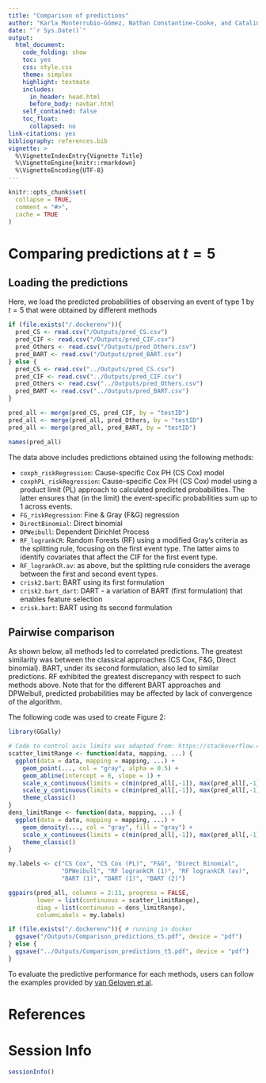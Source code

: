 ```yaml
---
title: "Comparison of predictions"
author: "Karla Monterrubio-Gómez, Nathan Constantine-Cooke, and Catalina Vallejos"
date: "`r Sys.Date()`"
output:
  html_document:
    code_folding: show
    toc: yes
    css: style.css
    theme: simplex
    highlight: textmate
    includes:
      in_header: head.html
      before_body: navbar.html
    self_contained: false
    toc_float:
      collapsed: no
link-citations: yes
bibliography: references.bib
vignette: >
  %\VignetteIndexEntry{Vignette Title}
  %\VignetteEngine{knitr::rmarkdown}
  %\VignetteEncoding{UTF-8}
---
```


```r
knitr::opts_chunk$set(
  collapse = TRUE,
  comment = "#>",
  cache = TRUE
)
```

# Comparing predictions at $t=5$

## Loading the predictions

Here, we load the predicted probabilities of observing an event of type 1 by
$t=5$ that were obtained by different methods

```r
if (file.exists("/.dockerenv")){
  pred_CS <- read.csv("/Outputs/pred_CS.csv")
  pred_CIF <- read.csv("/Outputs/pred_CIF.csv")
  pred_Others <- read.csv("/Outputs/pred_Others.csv")
  pred_BART <- read.csv("/Outputs/pred_BART.csv")
} else {
  pred_CS <- read.csv("../Outputs/pred_CS.csv")
  pred_CIF <- read.csv("../Outputs/pred_CIF.csv")
  pred_Others <- read.csv("../Outputs/pred_Others.csv")
  pred_BART <- read.csv("../Outputs/pred_BART.csv")
}

pred_all <- merge(pred_CS, pred_CIF, by = "testID")
pred_all <- merge(pred_all, pred_Others, by = "testID")
pred_all <- merge(pred_all, pred_BART, by = "testID")

names(pred_all)
```

The data above includes predictions obtained using the following methods:

* `coxph_riskRegression`: Cause-specific Cox PH (CS Cox) model 
* `coxphPL_riskRegression`: Cause-specific Cox PH (CS Cox) model using a product
limit (PL) approach to calculated predicted probabilities. The latter ensures
that (in the limit) the event-specific probabilities sum up to 1 across events. 
* `FG_riskRegression`: Fine & Gray (F&G) regression   
* `DirectBinomial`: Direct binomial        
* `DPWeibull`: Dependent Dirichlet Process        
* `RF_logrankCR`: Random Forests (RF) using a modified Gray's criteria as the 
splitting rule, focusing on the first event type. The latter aims to identify 
covariates that affect the CIF for the first event type.
* `RF_logrankCR.av`: as above, but the splitting rule considers the average 
between the first and second event types.
* `crisk2.bart`: BART using its first formulation    
* `crisk2.bart_dart`: DART - a variation of BART (first formulation) that
enables feature selection
* `crisk.bart`: BART using its second formulation    

## Pairwise comparison

As shown below, all methods led to correlated predictions. The greatest similarity was between the classical approaches (CS Cox, F&G, Direct binomial).
BART, under its second formulation, also led to similar predictions. RF 
exhibited the greatest discrepancy with respect to such methods above.
Note that for the different BART approaches and DPWeibull, predicted probabilities may be affected by lack of convergence of the algorithm. 

The following code was used to create Figure 2:

```r
library(GGally)

# Code to control axis limits was adapted from: https://stackoverflow.com/questions/53277656/how-to-define-facet-axis-limits-in-ggpairs-function
scatter_limitRange <- function(data, mapping, ...) { 
  ggplot(data = data, mapping = mapping, ...) + 
    geom_point(..., col = "gray", alpha = 0.5) + 
    geom_abline(intercept = 0, slope = 1) +
    scale_x_continuous(limits = c(min(pred_all[,-1]), max(pred_all[,-1]))) +
    scale_y_continuous(limits = c(min(pred_all[,-1]), max(pred_all[,-1]))) +
    theme_classic()
}
dens_limitRange <- function(data, mapping, ...) {
  ggplot(data = data, mapping = mapping, ...) + 
    geom_density(..., col = "gray", fill = "gray") + 
    scale_x_continuous(limits = c(min(pred_all[,-1]), max(pred_all[,-1]))) +
    theme_classic()
}

my.labels <- c("CS Cox", "CS Cox (PL)", "F&G", "Direct Binomial", 
               "DPWeibull", "RF logrankCR (1)", "RF logrankCR (av)", 
               "BART (1)", "DART (1)", "BART (2)")

ggpairs(pred_all, columns = 2:11, progress = FALSE,
        lower = list(continuous = scatter_limitRange),
        diag = list(continuous = dens_limitRange),
        columnLabels = my.labels)

if (file.exists("/.dockerenv")){ # running in docker
  ggsave("/Outputs/Comparison_predictions_t5.pdf", device = "pdf")
} else {
  ggsave("../Outputs/Comparison_predictions_t5.pdf", device = "pdf")
}
```

To evaluate the predictive performance for each methods, users can follow the
examples provided by [van Geloven et al](https://github.com/survival-lumc/ValidationCompRisks).

# References
<div id="refs"></div>

# Session Info
```r
sessionInfo()
```
